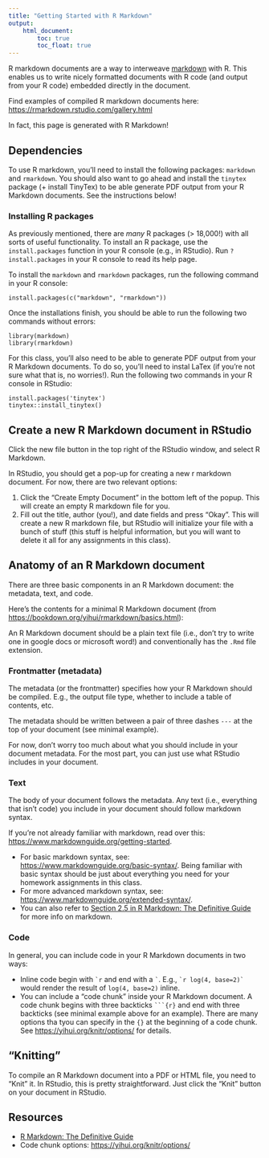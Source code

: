 ```yaml
---
title: "Getting Started with R Markdown"
output: 
    html_document:
        toc: true
        toc_float: true
---
```


R markdown documents are a way to interweave [markdown](https://www.markdownguide.org/) with R. This enables us to write nicely formatted documents with R code (and output from your R code) embedded directly in the document. 

Find examples of compiled R markdown documents here: <https://rmarkdown.rstudio.com/gallery.html>

In fact, this page is generated with R Markdown!

## Dependencies

To use R markdown, you'll need to install the following packages: `markdown` and `rmarkdown`. You should also want to go ahead and install the `tinytex` package (+ install TinyTex) to be able generate PDF output from your R Markdown documents. See the instructions below! 

### Installing R packages

As previously mentioned, there are _many_ R packages (> 18,000!) with all sorts of useful functionality.
To install an R package, use the `install.packages` function in your R console (e.g., in RStudio). 
Run `?install.packages` in your R console to read its help page. 

To install the `markdown` and `rmarkdown` packages, run the following command in your R console:

```
install.packages(c("markdown", "rmarkdown"))
```

Once the installations finish, you should be able to run the following two commands without errors:

```
library(markdown)
library(rmarkdown)
```

For this class, you'll also need to be able to generate PDF output from your R Markdown documents. To do so, you'll need to instal LaTex (if you're not sure what that is, no worries!). Run the following two commands in your R console in RStudio:

```
install.packages('tinytex')
tinytex::install_tinytex() 
```

## Create a new R Markdown document in RStudio

Click the new file button in the top right of the RStudio window, and select R Markdown. 

In RStudio, you should get a pop-up for creating a new r markdown document. For now, there are two relevant options:

1. Click the "Create Empty Document" in the bottom left of the popup. This will create an empty R markdown file for you. 
2. Fill out the title, author (you!), and date fields and press "Okay". This will create a new R markdown file, but RStudio will initialize your file with a bunch of stuff (this stuff is helpful information, but you will want to delete it all for any assignments in this class).

## Anatomy of an R Markdown document

There are three basic components in an R Markdown document: the metadata, text, and code. 

Here's the contents for a minimal R Markdown document (from <https://bookdown.org/yihui/rmarkdown/basics.html>):



An R Markdown document should be a plain text file (i.e., don't try to write one in google docs or microsoft word!) and conventionally has the `.Rmd` file extension. 


### Frontmatter (metadata) 

The metadata (or the frontmatter) specifies how your R Markdown should be compiled. E.g., the output file type, whether to include a table of contents, etc. 

The metadata should be written between a pair of three dashes `---` at the top of your document (see minimal example).

For now, don't worry too much about what you should include in your document metadata. For the most part, you can just use what RStudio includes in your document. 

### Text

The body of your document follows the metadata. Any text (i.e., everything that isn't code) you include in your document should follow markdown syntax. 

If you're not already familiar with markdown, read over this: <https://www.markdownguide.org/getting-started>. 

- For basic markdown syntax, see: <https://www.markdownguide.org/basic-syntax/>. Being familiar with basic syntax should be just about everything you need for your homework assignments in this class. 
- For more advanced markdown syntax, see: <https://www.markdownguide.org/extended-syntax/>. 
- You can also refer to [Section 2.5 in R Markdown: The Definitive Guide](https://bookdown.org/yihui/rmarkdown/markdown-syntax.html#markdown-syntax) for more info on markdown.  

### Code

In general, you can include code in your R Markdown documents in two ways:

- Inline code begin with `` `r `` and end with a `` ` ``. E.g., `` `r log(4, base=2)` `` would render the result of `log(4, base=2)` inline. 
- You can include a "code chunk" inside your R Markdown document. A code chunk begins with three backticks `` ```{r} `` and end with three backticks (see minimal example above for an example). There are many options tha tyou can specify in the `{}` at the beginning of a code chunk. See <https://yihui.org/knitr/options/> for details. 

## "Knitting" 

To compile an R Markdown document into a PDF or HTML file, you need to "Knit" it. In RStudio, this is pretty straightforward. Just click the "Knit" button on your document in RStudio. 

## Resources

- [R Markdown: The Definitive Guide](https://bookdown.org/yihui/rmarkdown/)
- Code chunk options: <https://yihui.org/knitr/options/>
